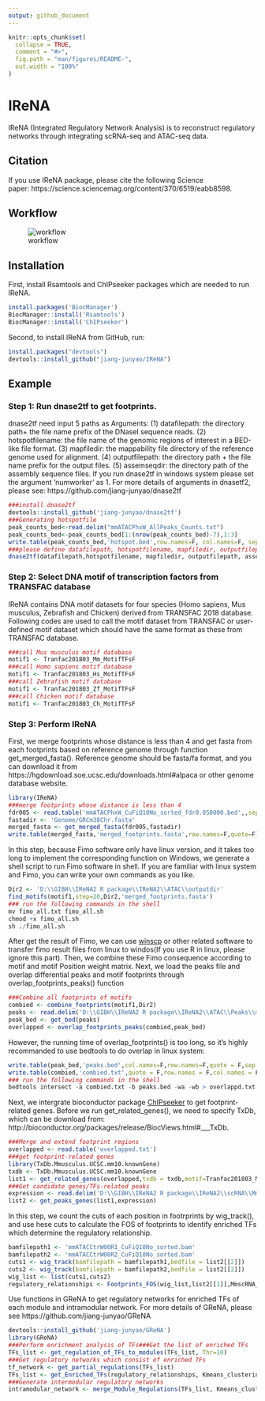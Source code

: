 ```yaml
---
output: github_document
---
```


<!-- README.md is generated from README.Rmd. Please edit that file -->

```r
knitr::opts_chunk$set(
  collapse = TRUE,
  comment = "#>",
  fig.path = "man/figures/README-",
  out.width = "100%"
)
```

# IReNA

<!-- badges: start -->
<!-- badges: end -->

IReNA (Integrated Regulatory Network Analysis) is to reconstruct regulatory networks through integrating scRNA-seq and ATAC-seq data.

## Citation
If you use IReNA package, please cite the following Science paper: https://science.sciencemag.org/content/370/6519/eabb8598.

## Workflow
![workflow](workflow.png)

## Installation

First, install Rsamtools and ChIPseeker packages which are needed to run IReNA.
```r
install.packages('BiocManager')
BiocManager::install('Rsamtools')
BiocManager::install('ChIPseeker')
```

Second, to install IReNA from GitHub, run:
```r
install.packages("devtools")
devtools::install_github("jiang-junyao/IReNA")
```
## Example
### Step 1: Run dnase2tf to get footprints. 
dnase2tf need input 5 paths as Arguments: (1) datafilepath: the directory path+ the file name prefix of the DNaseI sequence reads. (2) hotspotfilename: the file name of the genomic regions of interest in a BED-like file format. (3) mapfiledir: the mappability file directory of the reference genome used for alignment. (4) outputfilepath: the directory path + the file name prefix for the output files. (5) assemseqdir: the directory path of the assembly sequence files. If you run dnase2tf in windows system please set the argument 'numworker' as 1. For more details of arguments in dnasetf2, please see: https://github.com/jiang-junyao/dnase2tf
```r
###install dnase2tf
devtools::install_github('jiang-junyao/dnase2tf')
###Generating hotspotfile
peak_counts_bed<-read.delim("mmATACPhxW_AllPeaks_Counts.txt")
peak_counts_bed<-peak_counts_bed[1:(nrow(peak_counts_bed)-7),1:3]
write.table(peak_counts_bed,'hotspot.bed',row.names=F, col.names=F, sep=' ', quote=F)
###please define datafilepath, hotspotfilename, mapfiledir, outputfilepath, assemseqdir first, and then run the dnase2tf function.
dnase2tf(datafilepath,hotspotfilename, mapfiledir, outputfilepath, assemseqdir, biascorrection='dimer', FDRs = c(0.01, 0.05, 1), numworker=30, paired=T)
```
### Step 2: Select DNA motif of transcription factors from TRANSFAC database
IReNA contains DNA motif datasets for four species (Homo sapiens, Mus musculus, Zebrafish and Chicken) derived from TRANSFAC 2018 database. Following codes are used to call  the motif dataset from TRANSFAC or  user-defined motif dataset which should have the same format as these from TRANSFAC database.
```r
###call Mus musculus motif database
motif1 <- Tranfac201803_Mm_MotifTFsF
###call Homo sapiens motif database
motif1 <- Tranfac201803_Hs_MotifTFsF
###call Zebrafish motif database
motif1 <- Tranfac201803_Zf_MotifTFsF
###call Chicken motif database
motif1 <- Tranfac201803_Ch_MotifTFsF
```
### Step 3: Perform IReNA
First, we merge footprints whose distance is less than 4 and get fasta from each footprints based on reference genome through function get_merged_fasta(). Reference genome should be fasta/fa format, and you can download it from https://hgdownload.soe.ucsc.edu/downloads.html#alpaca or other genome database website.
```r
library(IReNA)
###merge footprints whose distance is less than 4
fdr005 <- read.table('mmATACPhxW_CuFiQ10No_sorted_fdr0.050000.bed',,sep='\t',header = T)
fastadir <- 'Genome/GRCm38Chr.fasta' 
merged_fasta <- get_merged_fasta(fdr005,fastadir)
write.table(merged_fasta,'merged_footprints.fasta',row.names=F,quote=F)
```
In this step, because Fimo software only have linux version, and it takes too long to implement the corresponding function on Windows, we generate a shell script to run Fimo software in shell. If you are familiar with linux system and Fimo, you can write your own commands as you like.
```r
Dir2 <- 'D:\\GIBH\\IReNA2 R package\\IReNA2\\ATAC\\outputdir'
find_motifs(motif1,step=20,Dir2,'merged_footprints.fasta')
### run the following commands in the shell
mv fimo_all.txt fimo_all.sh
chmod +x fimo_all.sh
sh ./fimo_all.sh
```
After get the result of Fimo, we can use [winscp](https://winscp.net/eng/download.php) or other related software to transfer fimo result files from linux to windos(If you use R in linux, please ignore this part). Then, we combine these Fimo consequence according to motif and motif Position weight matrix. Next, we load the peaks file and overlap differential peaks and motif footprints through overlap_footprints_peaks() function
```r
###Combine all footprints of motifs
combied <- combine_footprints(motif1,Dir2)
peaks <- read.delim('D:\\GIBH\\IReNA2 R package\\IReNA2\\ATAC\\Peaks\\mmATACPhxW_FcLog15Fdr05Diff.txt')
peak_bed <- get_bed(peaks)
overlapped <- overlap_footprints_peaks(combied,peak_bed)
```
However, the running time of overlap_footprints() is too long, so it's highly recommanded to use bedtools to do overlap in linux system:
```r
write.table(peak_bed,'peaks.bed',col.names=F,row.names=F,quote = F,sep = '\t')
write.table(combied,'combied.txt',quote = F,row.names = F,col.names = F,sep = '\t')
### run the following commands in the shell
bedtools intersect -a combied.txt -b peaks.bed -wa -wb > overlappd.txt
```
Next, we intergrate bioconductor package [ChIPseeker](https://bioconductor.org/packages/release/bioc/vignettes/ChIPseeker/inst/doc/ChIPseeker.html) to get footprint-related genes. Before we run get_related_genes(), we need to specify TxDb, which can be download from: http://bioconductor.org/packages/release/BiocViews.html#___TxDb.
```r
###Merge and extend footprint regions
overlapped <- read.table('overlapped.txt')
###get footprint-related genes
library(TxDb.Mmusculus.UCSC.mm10.knownGene)
txdb <- TxDb.Mmusculus.UCSC.mm10.knownGene
list1 <- get_related_genes(overlapped,txdb = txdb,motif=Tranfac201803_Mm_MotifTFsF,Species = 'Mm')
###Get candidate genes/TFs-related peaks
expression <- read.delim('D:\\GIBH\\IReNA2 R package\\IReNA2\\scRNA\\MmscRNA_PHx_Exp_NewF.txt')
list2 <- get_peaks_genes(list1,expression)
```
In this step, we count the cuts of each position in footrprints by wig_track(), and use hese cuts to calculate the FOS of footprints to identify enriched TFs which determine the regulatory relationship.
```r
bamfilepath1 <- 'mmATACCtrW00R1_CuFiQ10No_sorted.bam'
bamfilepath2 <- 'mmATACCtrW00R2_CuFiQ10No_sorted.bam'
cuts1 <- wig_track(bamfilepath = bamfilepath1,bedfile = list2[[2]])
cuts2 <- wig_track(bamfilepath = bamfilepath2,bedfile = list2[[2]])
wig_list <- list(cuts1,cuts2)
regulatory_relationships <- Footprints_FOS(wig_list,list2[[1]],MmscRNA_PHx_Exp_NewF)
```
Use functions in GReNA to get regulatory networks for enriched TFs of each module and intramodular network. For more details of GReNA, please see https://github.com/jiang-junyao/GReNA
```r
devtools::install_github('jiang-junyao/GReNA')
library(GReNA)
###Perform enrichment analysis of TFs###Get the list of enriched TFs 
TFs_list <- get_regulation_of_TFs_to_modules(TFs_list, Thr=10)
###Get regulatory networks which consist of enriched TFs
tf_network <- get_partial_regulations(TFs_list)
TFs_list <- get_Enriched_TFs(regulatory_relationships, Kmeans_clustering_ENS, TFFdrThr1=2)
###Generate intermodular regulatory networks
intramodular_network <- merge_Module_Regulations(TFs_list, Kmeans_clustering, ModuleThr1=0.05)
```


